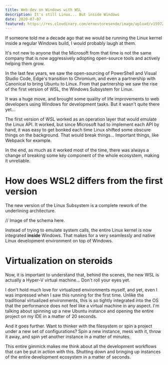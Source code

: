 ```yaml
---
title: Web-dev on Windows with WSL
description: It's still Linux... But inside Windows
date: 2020-07-07 
featured: https://res.cloudinary.com/ernestoresende/image/upload/v1597233789/og%20cards/Web-dev_on_Windows_with_WSL-min_gbraxb.jpg
---
```


If someone told me a decade ago that we would be running the Linux kernel inside a regular Windows build, I would probably laugh at them. 

It's not new to anyone that the Microsoft from that time is not the same company that is now aggressively adopting open-source tools and actively helping them grow. 

In the last few years, we saw the open-sourcing of PowerShell and Visual Studio Code, Edge's transition to Chromium, and even a partnership with Canonical to bring Ubuntu to Linux. From that partnership we saw the rise of the first version of WSL, the Windows Subsystem for Linux.

It was a huge move, and brought some quality of life improvements to web developers using Windows for development tasks. But it wasn't quite there yet...

<InformationSidenote title="A good start, but with several flaws">

  <p>The first version of WSL worked as an operation layer that would emulate the Linux API. It worked, but since Microsoft had to implement each API by hand, it was easy to get bonked each time Linux shifted some obscure things on the background. That would break things... Important things, like Webpack for example.</p>  

  <p className='last-line'>In the end, as much as it worked most of the time, there was always a change of breaking some key component of the whole ecosystem, making it unreliable.</p>

</InformationSidenote>

# How does WSL2 differs from the first version

The new version of the Linux Subsystem is a complete rework of the underlining architecture.

// Image of the schema here.

Instead of trying to emulate system calls, the entire Linux kernel is now integrated **inside** Windows. That makes for a very seamlessly and native Linux development environment on top of Windows. 

# Virtualization on steroids

Now, it is important to understand that, behind the scenes, the new WSL is actually a Hyper-V virtual machine... Don't roll your eyes yet.

I don't hold much love for virtualized environments myself, and yet, even I was impressed when I saw this running for the first time. Unlike the traditional virtualized environments, this is so tightly integrated into the OS that the performance does not feel like a virtual machine in any aspect. I'm talking about spinning up a new Ubuntu instance and opening the entire project on my IDE in a matter of 20 seconds.

And it goes further. Want to thinker with the filesystem or spin a project under a new set of configurations? Spin a new instance, mess with it, throw it away, and spin yet another instance in a matter of minutes.

This entire gimmick makes me think about all the development workflows that can be put in action with this. Shutting down and bringing up instances of the entire development ecosystem in a matter of seconds.
